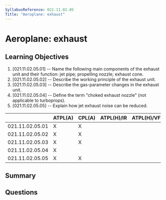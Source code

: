 ```yaml
---
SyllabusReference: 021.11.02.05
Title: "Aeroplane: exhaust"
---
```


# Aeroplane: exhaust

## Learning Objectives

1. [021.11.02.05.01] -- Name the following main components of the exhaust unit
   and their function: jet pipe; propelling nozzle; exhaust cone.
2. [021.11.02.05.02] -- Describe the working principle of the exhaust unit.
3. [021.11.02.05.03] -- Describe the gas-parameter changes in the exhaust unit.
4. [021.11.02.05.04] -- Define the term "choked exhaust nozzle" (not applicable
   to turboprops).
5. [021.11.02.05.05] -- Explain how jet exhaust noise can be reduced.

|                 | ATPL(A) | CPL(A) | ATPL(H)/IR | ATPL(H)/VFR | CPL(H) | IR  | CBIR(A) |
| --------------- | ------- | ------ | ---------- | ----------- | ------ | --- | ------- |
| 021.11.02.05.01 | X       | X      |            |             |        |     |         |
| 021.11.02.05.02 | X       | X      |            |             |        |     |         |
| 021.11.02.05.03 | X       | X      |            |             |        |     |         |
| 021.11.02.05.04 | X       |        |            |             |        |     |         |
| 021.11.02.05.05 | X       | X      |            |             |        |     |         |

## Summary

## Questions
